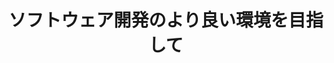﻿---
title: "ソフトウェア開発のより良い環境を目指して"
category: "情報理工学院"
vol: 16
interviewee: "佐伯 元司 "
url: ""
tags: ["環境","ソフトウェア"]
pdf: "16-7.pdf"
career: ""
preface: "------------"
---
